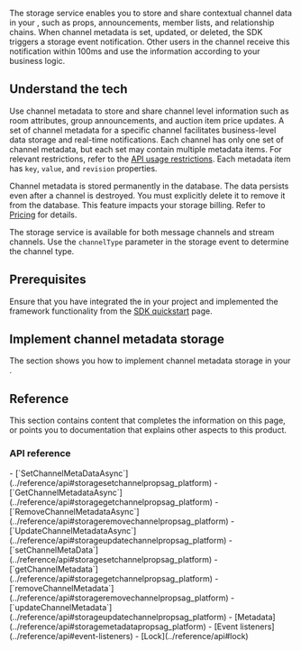
The <Vg k="SIG"/> storage service enables you to store and share contextual channel data in your <Vpl k="CLIENT"/>, such as props, announcements, member lists, and relationship chains. When channel metadata is set, updated, or deleted, the SDK triggers a storage event notification. Other users in the channel receive this notification within 100ms and use the information according to your business logic. 

## Understand the tech

Use channel metadata to store and share channel level information such as room attributes, group announcements, and auction item price updates. A set of channel metadata for a specific channel facilitates business-level data storage and real-time notifications. Each channel has only one set of channel metadata, but each set may contain multiple metadata items. For relevant restrictions, refer to the [API usage restrictions](../reference/limitations). Each metadata item has `key`, `value`, and `revision` properties.

Channel metadata is stored permanently in the <Vg k="SIG" /> database. The data persists even after a channel is destroyed. You must explicitly delete it to remove it from the database. This feature impacts your storage billing. Refer to [Pricing](../overview/pricing) for details.

The storage service is available for both message channels and stream channels. Use the `channelType` parameter in the storage event to determine the channel type.

## Prerequisites

Ensure that you have integrated the <Vpd k="SDK" /> in your project and implemented the framework functionality from the [SDK quickstart](../get-started/sdk-quickstart) page.

## Implement channel metadata storage

The section shows you how to implement channel metadata storage in your <Vpd k="NAME" /> <Vpl k="CLIENT" />.
<ProjectImplement />

## Reference

This section contains content that completes the information on this page, or points you to documentation that explains other aspects to this product.

### API reference

<PlatformWrapper platform="unity">
- [`SetChannelMetaDataAsync`](../reference/api#storagesetchannelpropsag_platform)
- [`GetChannelMetadata​Async`](../reference/api#storagegetchannelpropsag_platform)
- [`RemoveChannelMetadataAsync​`](../reference/api#storageremovechannelpropsag_platform)
- [`UpdateChannelMetadata​Async`](../reference/api#storageupdatechannelpropsag_platform)
</PlatformWrapper>
<PlatformWrapper notAllowed="unity">
- [`setChannelMetaData`](../reference/api#storagesetchannelpropsag_platform)
- [`getChannelMetadata​`](../reference/api#storagegetchannelpropsag_platform)
- [`removeChannelMetadata​`](../reference/api#storageremovechannelpropsag_platform)
- [`updateChannelMetadata​`](../reference/api#storageupdatechannelpropsag_platform)
</PlatformWrapper>
- [Metadata](../reference/api#storagemetadatapropsag_platform)
- [Event listeners](../reference/api#event-listeners)
- [Lock](../reference/api#lock)
